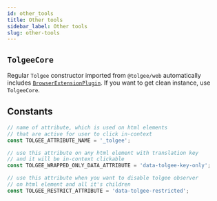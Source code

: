 ```yaml
---
id: other_tools
title: Other tools
sidebar_label: Other tools
slug: other-tools
---
```


## `TolgeeCore`

Regular `Tolgee` constructor imported from `@tolgee/web` automatically includes [`BrowserExtensionPlugin`](./plugins#browserextensionplugin). If you want to get clean instance, use `TolgeeCore`.

## Constants

```ts
// name of attribute, which is used on html elements
// that are active for user to click in-context
const TOLGEE_ATTRIBUTE_NAME = '_tolgee';

// use this attribute on any html element with translation key
// and it will be in-context clickable
const TOLGEE_WRAPPED_ONLY_DATA_ATTRIBUTE = 'data-tolgee-key-only';

// use this attribute when you want to disable tolgee observer
// on html element and all it's children
const TOLGEE_RESTRICT_ATTRIBUTE = 'data-tolgee-restricted';
```
